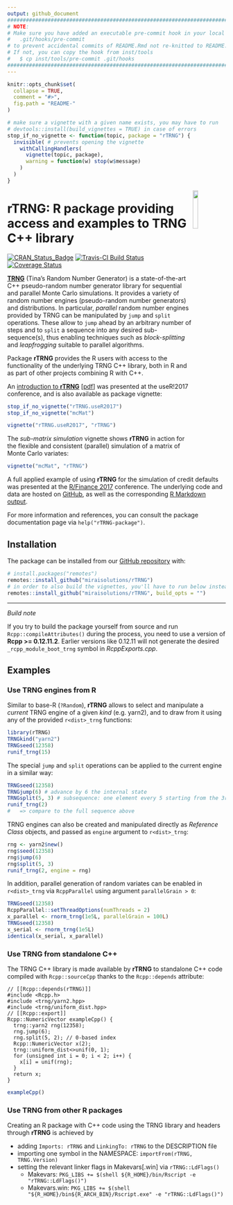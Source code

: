 ```yaml
---
output: github_document
################################################################################
# NOTE: 
# Make sure you have added an executable pre-commit hook in your local checkout 
#   .git/hooks/pre-commit
# to prevent accidental commits of README.Rmd not re-knitted to README.md.
# If not, you can copy the hook from inst/tools
#   $ cp inst/tools/pre-commit .git/hooks
################################################################################
---
```


<!-- README.md is generated from README.Rmd. Please edit that file -->


```r
knitr::opts_chunk$set(
  collapse = TRUE,
  comment = "#>",
  fig.path = "README-"
)
```
```r
# make sure a vignette with a given name exists, you may have to run
# devtools::install(build_vignettes = TRUE) in case of errors
stop_if_no_vignette <- function(topic, package = "rTRNG") {
  invisible( # prevents opening the vignette
    withCallingHandlers(
      vignette(topic, package),
      warning = function(w) stop(w$message)
    )
  )
}
```

<img src="man/figures/rTRNG.svg" align="right" width="15%" height="15%"/>

# rTRNG: R package providing access and examples to TRNG C++ library

[![CRAN_Status_Badge](http://www.r-pkg.org/badges/version/rTRNG)](https://cran.r-project.org/package=rTRNG)
[![Travis-CI Build Status](https://travis-ci.org/miraisolutions/rTRNG.svg?branch=master)](https://travis-ci.org/miraisolutions/rTRNG)
[![Coverage Status](https://img.shields.io/codecov/c/github/miraisolutions/rTRNG/master.svg)](https://codecov.io/github/miraisolutions/rTRNG?branch=master)

**[TRNG](https://numbercrunch.de/trng/)** (Tina's Random Number Generator) is a
state-of-the-art C++ pseudo-random number generator library for sequential and
parallel Monte Carlo simulations. It provides a variety of random number engines
(pseudo-random number generators) and distributions. In particular, *parallel*
random number engines provided by TRNG can be manipulated by `jump` and `split`
operations. These allow to `jump` ahead by an arbitrary number of steps and to
`split` a sequence into any desired sub-sequence(s), thus enabling techniques
such as *block-splitting* and *leapfrogging* suitable to parallel algorithms.

Package **rTRNG** provides the R users with access to the functionality of the
underlying TRNG C++ library, both in R and as part of other projects combining R
with C++.

An
[introduction to **rTRNG**](https://user2017.sched.com/event/Axpj/rtrng-advanced-parallel-random-number-generation-in-r)
[[pdf](http://schd.ws/hosted_files/user2017/93/Mirai.rTRNG.useR2017.pdf)]
was presented at the useR!2017 conference, and is also available as package
vignette:
```r
stop_if_no_vignette("rTRNG.useR2017")
stop_if_no_vignette("mcMat")
```
```r
vignette("rTRNG.useR2017", "rTRNG")
```

The *sub-matrix simulation* vignette shows **rTRNG** in action for the flexible
and consistent (parallel) simulation of a matrix of Monte Carlo variates:
```r
vignette("mcMat", "rTRNG")
```

A full applied example of using **rTRNG** for the simulation of credit defaults
was presented at the
[R/Finance 2017](http://past.rinfinance.com/agenda/2017/talk/RiccardoPorreca.pdf)
conference. The underlying code and data are hosted on [GitHub](https://github.com/miraisolutions/PortfolioRiskMC),
as well as the corresponding
[R Markdown output](https://rawgit.com/miraisolutions/PortfolioRiskMC/master/RinFinance2017/PortfolioSimAndRiskBig.html).

For more information and references, you can consult the package documentation
page via `help("rTRNG-package")`.


## Installation

The package can be installed from our 
[GitHub repository](https://github.com/miraisolutions/rTRNG) with:
```r
# install.packages("remotes")
remotes::install_github("miraisolutions/rTRNG")
# in order to also build the vignettes, you'll have to run below instead
remotes::install_github("miraisolutions/rTRNG", build_opts = "")
```
<!--
NOTE: Argument `build_vignettes` not supported anymore in devtools/remotes (see r-lib/remotes#353). Instead, `build_opts = ""` can be used for a full installation including vignettes.
-->

----

*Build note*

If you try to build the package yourself from source and run
`Rcpp::compileAttributes()` during the process, you need to use a version of
**Rcpp >= 0.12.11.2**. Earlier versions like 0.12.11 will not generate the
desired `_rcpp_module_boot_trng` symbol in *RcppExports.cpp*.


## Examples 

### Use TRNG engines from R

Similar to base-R (`?Random`), **rTRNG** allows to select and manipulate a
*current* TRNG engine of a given *kind* (e.g. yarn2), and to draw from it using
any of the provided `r<dist>_trng` functions:
```r
library(rTRNG)
TRNGkind("yarn2") 
TRNGseed(12358)
runif_trng(15)
```
The special `jump` and `split` operations can be applied to the current
engine in a similar way:
```r
TRNGseed(12358)
TRNGjump(6) # advance by 6 the internal state
TRNGsplit(5, 3) # subsequence: one element every 5 starting from the 3rd
runif_trng(2)
#   => compare to the full sequence above
```

TRNG engines can also be created and manipulated directly as *Reference Class*
objects, and passed as `engine` argument to `r<dist>_trng`:
```r
rng <- yarn2$new()
rng$seed(12358)
rng$jump(6)
rng$split(5, 3)
runif_trng(2, engine = rng)
```

In addition, parallel generation of random variates can be enabled in
`r<dist>_trng` via `RcppParallel` using argument `parallelGrain > 0`:
```r
TRNGseed(12358)
RcppParallel::setThreadOptions(numThreads = 2)
x_parallel <- rnorm_trng(1e5L, parallelGrain = 100L)
TRNGseed(12358)
x_serial <- rnorm_trng(1e5L)
identical(x_serial, x_parallel)
```


### Use TRNG from standalone C++

The TRNG C++ library is made available by **rTRNG** to standalone C++ code
compiled with `Rcpp::sourceCpp` thanks to the `Rcpp::depends` attribute:
```Rcpp
// [[Rcpp::depends(rTRNG)]]
#include <Rcpp.h>
#include <trng/yarn2.hpp>
#include <trng/uniform_dist.hpp>
// [[Rcpp::export]]
Rcpp::NumericVector exampleCpp() {
  trng::yarn2 rng(12358);
  rng.jump(6);
  rng.split(5, 2); // 0-based index
  Rcpp::NumericVector x(2);
  trng::uniform_dist<>unif(0, 1);
  for (unsigned int i = 0; i < 2; i++) {
    x[i] = unif(rng);
  }
  return x;
}
```
```r
exampleCpp()
```

### Use TRNG from other R packages

Creating an R package with C++ code using the TRNG library and headers through
**rTRNG** is achieved by

- adding `Imports: rTRNG` and `LinkingTo: rTRNG` to the DESCRIPTION file
- importing one symbol in the NAMESPACE: `importFrom(rTRNG, TRNG.Version)`
- setting the relevant linker flags in Makevars[.win] via `rTRNG::LdFlags()`
    - Makevars: `PKG_LIBS += $(shell ${R_HOME}/bin/Rscript -e "rTRNG::LdFlags()")`
    - Makevars.win: `PKG_LIBS += $(shell "${R_HOME}/bin${R_ARCH_BIN}/Rscript.exe" -e "rTRNG::LdFlags()")`


